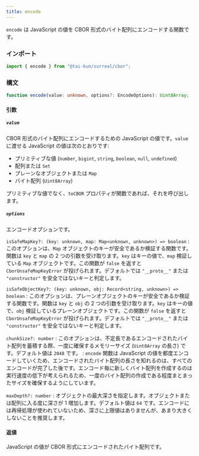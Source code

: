 ```yaml
---
title: encode
---
```


`encode` は JavaScript の値を CBOR 形式のバイト配列にエンコードする関数です。

### インポート

```ts
import { encode } from "@tai-kun/surreal/cbor";
```

### 構文

```ts
function encode(value: unknown, options?: EncodeOptions): Uint8Array;
```

#### 引数

##### `value`

CBOR 形式のバイト配列にエンコードするための JavaScript の値です。`value` に渡せる JavaScript の値は次のとおりです:

- プリミティブな値 (`number`, `bigint`, `string`, `boolean`, `null`, `undefined`)
- 配列または `Set`
- プレーンなオブジェクトまたは `Map`
- バイト配列 (`Uint8Array`)

プリミティブな値でなく、`toCBOR` プロパティが関数であれば、それを呼び出します。

##### `options`

エンコードオプションです。

`isSafeMapKey?: (key: unknown, map: Map<unknown, unknown>) => boolean`
:   このオプションは、`Map` オブジェクトのキーが安全であるか検証する関数です。関数は `key` と `map` の 2 つの引数を受け取ります。`key` はキーの値で、`map` 検証している `Map` オブジェクトです。この関数が `false` を返すと `CborUnsafeMapKeyError` が投げられます。デフォルトでは `"__proto__"` または `"constructor"` を安全ではないキーと判定します。

`isSafeObjectKey?: (key: unknown, obj: Record<string, unknown>) => boolean`
:   このオプションは、プレーンオブジェクトのキーが安全であるか検証する関数です。関数は `key` と `obj` の 2 つの引数を受け取ります。`key` はキーの値で、`obj` 検証しているプレーンオブジェクトです。この関数が `false` を返すと `CborUnsafeMapKeyError` が投げられます。デフォルトでは `"__proto__"` または `"constructor"` を安全ではないキーと判定します。

`chunkSize?: number`
:   このオプションは、不定長であるエンコードされたバイト配列を蓄積する際、一度に確保するメモリーサイズ (`Uint8Array` の長さ) です。デフォルト値は `2048` です。
:   `encode` 関数は JavaScript の値を都度エンコードしていくため、エンコードされたバイト配列の長さを知れるのは、すべてのエンコードが完了した後です。エンコード毎に新しくバイト配列を作成するのは実行速度の低下が考えられるため、一度のバイト配列の作成である程度まとまったサイズを確保するようにしています。

`maxDepth?: number`
:   オブジェクトの最大深さを指定します。オブジェクトまたは配列に入る度に深さが 1 増加します。デフォルト値は `64` です。エンコードには再帰処理が使われていないため、深さに上限値はありませんが、あまり大きくしないことを推奨します。

#### 返値

JavaScript の値が CBOR 形式にエンコードされたバイト配列です。
